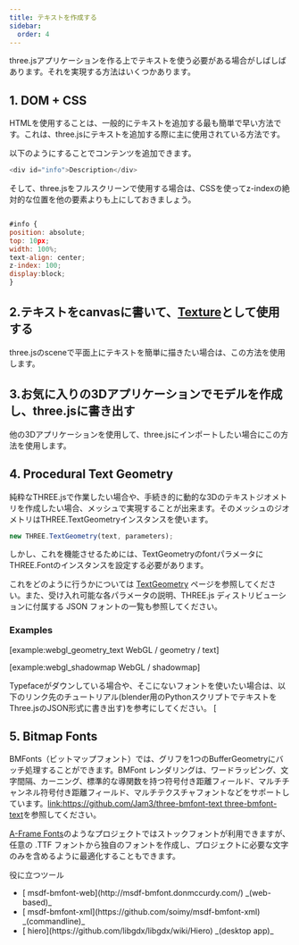 ```yaml
---
title: テキストを作成する
sidebar:
  order: 4
---
```


<div>

three.jsアプリケーションを作る上でテキストを使う必要がある場合がしばしばあります。それを実現する方法はいくつかあります。

</div>

## 1. DOM + CSS

<div>

HTMLを使用することは、一般的にテキストを追加する最も簡単で早い方法です。これは、three.jsにテキストを追加する際に主に使用されている方法です。

以下のようにすることでコンテンツを追加できます。

```javascript
<div id="info">Description</div>
```

そして、three.jsをフルスクリーンで使用する場合は、CSSを使ってz-indexの絶対的な位置を他の要素よりも上にしておきましょう。

```javascript

#info {
position: absolute;
top: 10px;
width: 100%;
text-align: center;
z-index: 100;
display:block;
}

```

</div>

## 2.テキストをcanvasに書いて、[Texture](api/textures/Texture)として使用する

<div>

three.jsのsceneで平面上にテキストを簡単に描きたい場合は、この方法を使用します。

</div>

## 3.お気に入りの3Dアプリケーションでモデルを作成し、three.jsに書き出す

<div>

他の3Dアプリケーションを使用して、three.jsにインポートしたい場合にこの方法を使用します。

</div>

## 4. Procedural Text Geometry

<div>

純粋なTHREE.jsで作業したい場合や、手続き的に動的な3Dのテキストジオメトリを作成したい場合、メッシュで実現することが出来ます。そのメッシュのジオメトリはTHREE.TextGeometryインスタンスを使います。

```javascript
new THREE.TextGeometry(text, parameters);
```

しかし、これを機能させるためには、TextGeometryのfontパラメータにTHREE.Fontのインスタンスを設定する必要があります。

これをどのように行うかについては [TextGeometry](examples/geometries/TextGeometry) ページを参照してください。また、受け入れ可能な各パラメータの説明、THREE.js ディストリビューションに付属する JSON フォントの一覧も参照してください。

### Examples

[example:webgl_geometry_text WebGL / geometry / text]

[example:webgl_shadowmap WebGL / shadowmap]

Typefaceがダウンしている場合や、そこにないフォントを使いたい場合は、以下のリンク先のチュートリアル(blender用のPythonスクリプトでテキストをThree.jsのJSON形式に書き出す)を参考にしてください。
[

</div>

## 5. Bitmap Fonts

<div>

BMFonts（ビットマップフォント）では、グリフを1つのBufferGeometryにバッチ処理することができます。BMFont レンダリングは、ワードラッピング、文字間隔、カーニング、標準的な導関数を持つ符号付き距離フィールド、マルチチャンネル符号付き距離フィールド、マルチテクスチャフォントなどをサポートしています。[link:https://github.com/Jam3/three-bmfont-text three-bmfont-text](http://www.jaanga.com/2012/03/blender-to-threejs-create-3d-text-with.html])を参照してください。

[ A-Frame Fonts](https://github.com/etiennepinchon/aframe-fonts)のようなプロジェクトではストックフォントが利用できますが、任意の .TTF フォントから独自のフォントを作成し、プロジェクトに必要な文字のみを含めるように最適化することもできます。

役に立つツール

<ul>
<li>[ msdf-bmfont-web](http://msdf-bmfont.donmccurdy.com/) _(web-based)_</li>
<li>[ msdf-bmfont-xml](https://github.com/soimy/msdf-bmfont-xml) _(commandline)_</li>
<li>[ hiero](https://github.com/libgdx/libgdx/wiki/Hiero) _(desktop app)_</li>
</ul>
</div>

